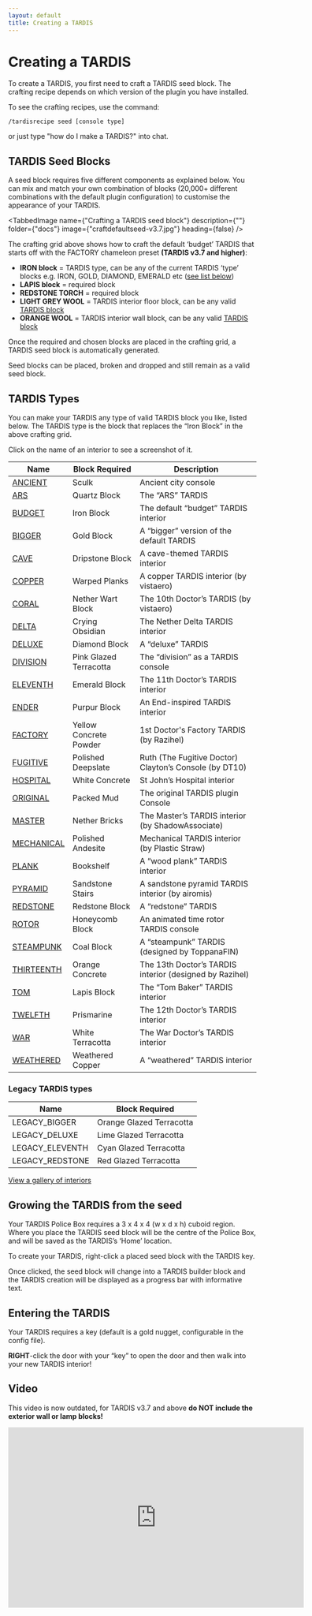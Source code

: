 ```yaml
---
layout: default
title: Creating a TARDIS
---
```



# Creating a TARDIS

To create a TARDIS, you first need to craft a TARDIS seed block. The crafting recipe depends on which version of the
plugin you have installed.

To see the crafting recipes, use the command:

`/tardisrecipe seed [console type]`

or just type "how do I make a TARDIS?" into chat.

## TARDIS Seed Blocks

A seed block requires five different components as explained below. You can mix and match your own combination of
blocks (20,000+ different combinations with the default plugin configuration) to customise the appearance of your
TARDIS.

<TabbedImage name={"Crafting a TARDIS seed block"} description={""} folder={"docs"} image={"craftdefaultseed-v3.7.jpg"} heading={false} />

The crafting grid above shows how to craft the default ‘budget’ TARDIS that starts off with the FACTORY chameleon preset
**(TARDIS v3.7 and higher)**:

- **IRON block** = TARDIS type, can be any of the current TARDIS ‘type’ blocks e.g. IRON, GOLD, DIAMOND, EMERALD
  etc ([see list below](#tardis-types))
- **LAPIS block** = required block
- **REDSTONE TORCH** = required block
- **LIGHT GREY WOOL** = TARDIS interior floor block, can be any
  valid [TARDIS block](https://github.com/eccentricdevotion/TARDIS/blob/v4.0/src/main/resources/blocks.yml#L4-L182)
- **ORANGE WOOL** = TARDIS interior wall block, can be any
  valid [TARDIS block](https://github.com/eccentricdevotion/TARDIS/blob/v4.0/src/main/resources/blocks.yml#L4-L182)

Once the required and chosen blocks are placed in the crafting grid, a TARDIS seed block is automatically generated.

Seed blocks can be placed, broken and dropped and still remain as a valid seed block.

## TARDIS Types

You can make your TARDIS any type of valid TARDIS block you like, listed below.
The TARDIS type is the block that replaces the “Iron Block” in the above crafting grid.

Click on the name of an interior to see a screenshot of it.

| Name                                  | Block Required         | Description                                             |
|---------------------------------------|------------------------|---------------------------------------------------------|
| [ANCIENT](interiors#ancient)       | Sculk                  | Ancient city console                                    |
| [ARS](interiors#ars)               | Quartz Block           | The “ARS” TARDIS                                        |
| [BUDGET](interiors#budget)         | Iron Block             | The default “budget” TARDIS interior                    |
| [BIGGER](interiors#bigger)         | Gold Block             | A “bigger” version of the default TARDIS                |
| [CAVE](interiors#cave)             | Dripstone Block        | A cave-themed TARDIS interior                           |
| [COPPER](interiors#copper)         | Warped Planks          | A copper TARDIS interior (by vistaero)                  |
| [CORAL](interiors#coral)           | Nether Wart Block      | The 10th Doctor’s TARDIS (by vistaero)                  |
| [DELTA](interiors#delta)           | Crying Obsidian        | The Nether Delta TARDIS interior                        |
| [DELUXE](interiors#deluxe)         | Diamond Block          | A “deluxe” TARDIS                                       |
| [DIVISION](interiors#division)     | Pink Glazed Terracotta | The “division” as a TARDIS console                      |
| [ELEVENTH](interiors#eleventh)     | Emerald Block          | The 11th Doctor’s TARDIS interior                       |
| [ENDER](interiors#ender)           | Purpur Block           | An End-inspired TARDIS interior                         |
| [FACTORY](interiors#factory)       | Yellow Concrete Powder | 1st Doctor's Factory TARDIS (by Razihel)                |
| [FUGITIVE](interiors#fugitive)     | Polished Deepslate     | Ruth (The Fugitive Doctor) Clayton’s Console (by DT10)  |
| [HOSPITAL](interiors#hospital)     | White Concrete         | St John’s Hospital interior                             |
| [ORIGINAL](interiors#original)     | Packed Mud             | The original TARDIS plugin Console                      |
| [MASTER](interiors#master)         | Nether Bricks          | The Master’s TARDIS interior (by ShadowAssociate)       |
| [MECHANICAL](interiors#mechanical) | Polished Andesite      | Mechanical TARDIS interior (by Plastic Straw)           |
| [PLANK](interiors#plank)           | Bookshelf              | A “wood plank” TARDIS interior                          |
| [PYRAMID](interiors#pyramid)       | Sandstone Stairs       | A sandstone pyramid TARDIS interior (by airomis)        |
| [REDSTONE](interiors#redstone)     | Redstone Block         | A “redstone” TARDIS                                     |
| [ROTOR](interiors#rotor)           | Honeycomb Block        | An animated time rotor TARDIS console                   |
| [STEAMPUNK](interiors#steampunk)   | Coal Block             | A “steampunk” TARDIS (designed by ToppanaFIN)           |
| [THIRTEENTH](interiors#thirteenth) | Orange Concrete        | The 13th Doctor’s TARDIS interior (designed by Razihel) |
| [TOM](interiors#tom)               | Lapis Block            | The “Tom Baker” TARDIS interior                         |
| [TWELFTH](interiors#twelfth)       | Prismarine             | The 12th Doctor’s TARDIS interior                       |
| [WAR](interiors#war)               | White Terracotta       | The War Doctor’s TARDIS interior                        |
| [WEATHERED](interiors#weathered)   | Weathered Copper       | A “weathered” TARDIS interior                           |

### Legacy TARDIS types

| Name            | Block Required               |
|-----------------|------------------------------|
| LEGACY_BIGGER   | Orange Glazed Terracotta     |
| LEGACY_DELUXE   | Lime Glazed Terracotta       |
| LEGACY_ELEVENTH | Cyan Glazed Terracotta       |
| LEGACY_REDSTONE | Red Glazed Terracotta        |

[View a gallery of interiors](interiors)

## Growing the TARDIS from the seed

Your TARDIS Police Box requires a 3 x 4 x 4 (w x d x h) cuboid region. Where you place the TARDIS seed block will be the
centre of the Police Box, and will be saved as the TARDIS’s ‘Home’ location.

To create your TARDIS, right-click a placed seed block with the TARDIS key.

Once clicked, the seed block will change into a TARDIS builder block and the TARDIS creation will be displayed as a
progress bar with informative text.

## Entering the TARDIS

Your TARDIS requires a key (default is a gold nugget, configurable in the config file).

**RIGHT**-click the door with your “key” to open the door and then walk into your new TARDIS interior!

## Video

This video is now outdated, for TARDIS v3.7 and above **do NOT include the exterior wall or lamp blocks!**

<iframe src="https://player.vimeo.com/video/80702478?h=28012f5a60" width="600" height="366" frameBorder="0" allow="autoplay; fullscreen; picture-in-picture" allowFullScreen></iframe>